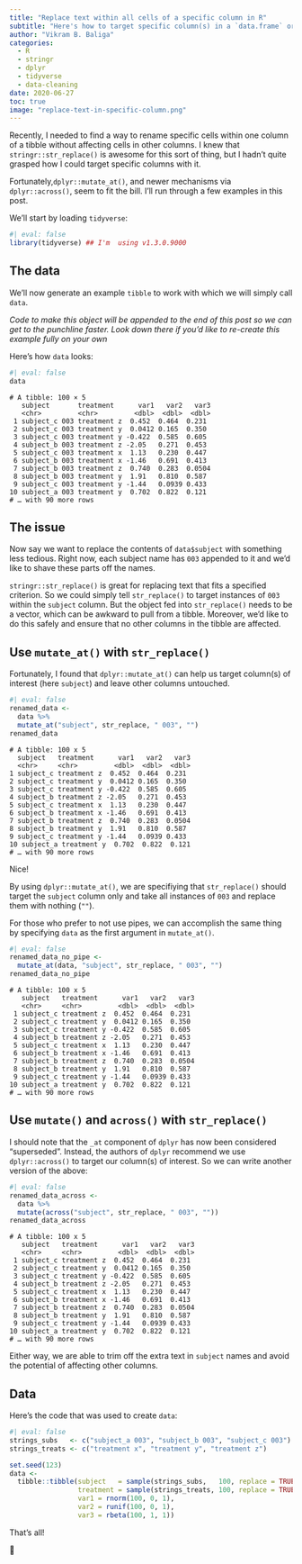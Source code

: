 ---
title: "Replace text within all cells of a specific column in R"
subtitle: "Here's how to target specific column(s) in a `data.frame` or `tibble` to replace text within."
author: "Vikram B. Baliga"
categories:
  - R
  - stringr
  - dplyr
  - tidyverse
  - data-cleaning
date: 2020-06-27
toc: true
image: "replace-text-in-specific-column.png"
---

Recently, I needed to find a way to rename specific cells within one column of a
tibble without affecting cells in other columns. I knew that
`stringr::str_replace()` is awesome for this sort of thing, but I hadn't quite
grasped how I could target specific columns with it.

Fortunately,`dplyr::mutate_at()`, and newer mechanisms via `dplyr::across()`,
seem to fit the bill. I'll run through a few examples in this post.

We'll start by loading `tidyverse`:

```{r}
#| eval: false
library(tidyverse) ## I'm  using v1.3.0.9000
```

## The data

We'll now generate an example `tibble` to work with which we will simply call
`data`.

*Code to make this object will be appended to the end of this post so we can get
to the punchline faster. Look down there if you'd like to re-create this example
fully on your own*

Here's how `data` looks:

```{r}
#| eval: false
data
```

    # A tibble: 100 × 5
       subject       treatment      var1   var2   var3
       <chr>         <chr>         <dbl>  <dbl>  <dbl>
     1 subject_c 003 treatment z  0.452  0.464  0.231 
     2 subject_c 003 treatment y  0.0412 0.165  0.350 
     3 subject_c 003 treatment y -0.422  0.585  0.605 
     4 subject_b 003 treatment z -2.05   0.271  0.453 
     5 subject_c 003 treatment x  1.13   0.230  0.447 
     6 subject_b 003 treatment x -1.46   0.691  0.413 
     7 subject_b 003 treatment z  0.740  0.283  0.0504
     8 subject_b 003 treatment y  1.91   0.810  0.587 
     9 subject_c 003 treatment y -1.44   0.0939 0.433 
    10 subject_a 003 treatment y  0.702  0.822  0.121 
    # … with 90 more rows

## The issue

Now say we want to replace the contents of `data$subject` with something less
tedious. Right now, each subject name has `003` appended to it and we'd like to
shave these parts off the names.

`stringr::str_replace()` is great for replacing text that fits a specified
criterion. So we could simply tell `str_replace()` to target instances of `003`
within the `subject` column. But the object fed into `str_replace()` needs to be
a vector, which can be awkward to pull from a tibble. Moreover, we'd like to do
this safely and ensure that no other columns in the tibble are affected.

## Use `mutate_at()` with `str_replace()`

Fortunately, I found that `dplyr::mutate_at()` can help us target column(s) of
interest (here `subject`) and leave other columns untouched.

```{r}
#| eval: false
renamed_data <- 
  data %>% 
  mutate_at("subject", str_replace, " 003", "")
renamed_data
```

    # A tibble: 100 x 5
      subject   treatment      var1   var2   var3
      <chr>     <chr>         <dbl>  <dbl>  <dbl>
    1 subject_c treatment z  0.452  0.464  0.231 
    2 subject_c treatment y  0.0412 0.165  0.350 
    3 subject_c treatment y -0.422  0.585  0.605 
    4 subject_b treatment z -2.05   0.271  0.453 
    5 subject_c treatment x  1.13   0.230  0.447 
    6 subject_b treatment x -1.46   0.691  0.413 
    7 subject_b treatment z  0.740  0.283  0.0504
    8 subject_b treatment y  1.91   0.810  0.587 
    9 subject_c treatment y -1.44   0.0939 0.433 
    10 subject_a treatment y  0.702  0.822  0.121 
    # … with 90 more rows

Nice!

By using `dplyr::mutate_at()`, we are specifiying that `str_replace()` should
target the `subject` column only and take all instances of `003` and replace
them with nothing (`""`).

For those who prefer to not use pipes, we can accomplish the same thing by
specifying `data` as the first argument in `mutate_at()`.

```{r}
#| eval: false
renamed_data_no_pipe <- 
  mutate_at(data, "subject", str_replace, " 003", "")
renamed_data_no_pipe
```

    # A tibble: 100 x 5
       subject   treatment      var1   var2   var3
       <chr>     <chr>         <dbl>  <dbl>  <dbl>
     1 subject_c treatment z  0.452  0.464  0.231 
     2 subject_c treatment y  0.0412 0.165  0.350 
     3 subject_c treatment y -0.422  0.585  0.605 
     4 subject_b treatment z -2.05   0.271  0.453 
     5 subject_c treatment x  1.13   0.230  0.447 
     6 subject_b treatment x -1.46   0.691  0.413 
     7 subject_b treatment z  0.740  0.283  0.0504
     8 subject_b treatment y  1.91   0.810  0.587 
     9 subject_c treatment y -1.44   0.0939 0.433 
    10 subject_a treatment y  0.702  0.822  0.121 
    # … with 90 more rows

## Use `mutate()` and `across()` with `str_replace()`

I should note that the `_at` component of `dplyr` has now been considered
"superseded". Instead, the authors of `dplyr` recommend we use `dplyr::across()`
to target our column(s) of interest. So we can write another version of the
above:

```{r}
#| eval: false
renamed_data_across <-
  data %>%
  mutate(across("subject", str_replace, " 003", ""))
renamed_data_across
```

    # A tibble: 100 x 5
       subject   treatment      var1   var2   var3
       <chr>     <chr>         <dbl>  <dbl>  <dbl>
     1 subject_c treatment z  0.452  0.464  0.231 
     2 subject_c treatment y  0.0412 0.165  0.350 
     3 subject_c treatment y -0.422  0.585  0.605 
     4 subject_b treatment z -2.05   0.271  0.453 
     5 subject_c treatment x  1.13   0.230  0.447 
     6 subject_b treatment x -1.46   0.691  0.413 
     7 subject_b treatment z  0.740  0.283  0.0504
     8 subject_b treatment y  1.91   0.810  0.587 
     9 subject_c treatment y -1.44   0.0939 0.433 
    10 subject_a treatment y  0.702  0.822  0.121 
    # … with 90 more rows

Either way, we are able to trim off the extra text in `subject` names and avoid
the potential of affecting other columns.

## Data

Here's the code that was used to create `data`:

```{r}
#| eval: false
strings_subs   <- c("subject_a 003", "subject_b 003", "subject_c 003")
strings_treats <- c("treatment x", "treatment y", "treatment z")

set.seed(123)
data <- 
  tibble::tibble(subject   = sample(strings_subs,   100, replace = TRUE),
                 treatment = sample(strings_treats, 100, replace = TRUE),
                 var1 = rnorm(100, 0, 1),
                 var2 = runif(100, 0, 1),
                 var3 = rbeta(100, 1, 1))
```

That's all!

🐢
